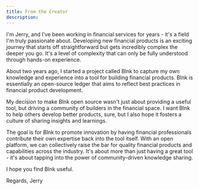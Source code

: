```yaml
---
title: From the Creator
description:
---
```

I'm Jerry, and I've been working in financial services for years - it's a field I'm truly passionate about. Developing new financial products is an exciting journey that starts off straightforward but gets incredibly complex the deeper you go. It's a level of complexity that can only be fully understood through hands-on experience.

About two years ago, I started a project called Blnk to capture my own knowledge and experience into a tool for building financial products. Blnk is essentially an open-source ledger that aims to reflect best practices in financial product development.

My decision to make Blnk open source wasn't just about providing a useful tool, but driving a community of builders in the financial space. I want Blnk to help others develop better products, sure, but I also hope it fosters a culture of sharing insights and learnings.

The goal is for Blnk to promote innovation by having financial professionals contribute their own expertise back into the tool itself. With an open platform, we can collectively raise the bar for quality financial products and capabilities across the industry. It's about more than just having a great tool - it's about tapping into the power of community-driven knowledge sharing.

I hope you find Blnk useful.

Regards,
Jerry